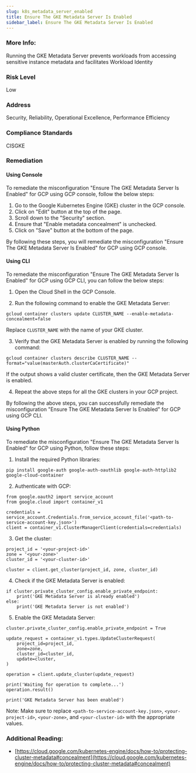 ```yaml
---
slug: k8s_metadata_server_enabled
title: Ensure The GKE Metadata Server Is Enabled
sidebar_label: Ensure The GKE Metadata Server Is Enabled
---
```


### More Info:

Running the GKE Metadata Server prevents workloads from accessing sensitive instance metadata and facilitates Workload Identity

### Risk Level

Low

### Address

Security, Reliability, Operational Excellence, Performance Efficiency

### Compliance Standards

CISGKE

### Remediation

#### Using Console

To remediate the misconfiguration "Ensure The GKE Metadata Server Is Enabled" for GCP using GCP console, follow the below steps:

1. Go to the Google Kubernetes Engine (GKE) cluster in the GCP console.
2. Click on "Edit" button at the top of the page.
3. Scroll down to the "Security" section.
4. Ensure that "Enable metadata concealment" is unchecked.
5. Click on "Save" button at the bottom of the page.

By following these steps, you will remediate the misconfiguration "Ensure The GKE Metadata Server Is Enabled" for GCP using GCP console.

#### Using CLI

To remediate the misconfiguration "Ensure The GKE Metadata Server Is Enabled" for GCP using GCP CLI, you can follow the below steps:

1. Open the Cloud Shell in the GCP Console.

2. Run the following command to enable the GKE Metadata Server:

```
gcloud container clusters update CLUSTER_NAME --enable-metadata-concealment=false
```

Replace `CLUSTER_NAME` with the name of your GKE cluster.

3. Verify that the GKE Metadata Server is enabled by running the following command:

```
gcloud container clusters describe CLUSTER_NAME --format="value(masterAuth.clusterCaCertificate)"
```

If the output shows a valid cluster certificate, then the GKE Metadata Server is enabled.

4. Repeat the above steps for all the GKE clusters in your GCP project.

By following the above steps, you can successfully remediate the misconfiguration "Ensure The GKE Metadata Server Is Enabled" for GCP using GCP CLI.

#### Using Python

To remediate the misconfiguration "Ensure The GKE Metadata Server Is Enabled" for GCP using Python, follow these steps:

1. Install the required Python libraries:

```
pip install google-auth google-auth-oauthlib google-auth-httplib2 google-cloud-container
```

2. Authenticate with GCP:

```
from google.oauth2 import service_account
from google.cloud import container_v1

credentials = service_account.Credentials.from_service_account_file('<path-to-service-account-key.json>')
client = container_v1.ClusterManagerClient(credentials=credentials)
```

3. Get the cluster:

```
project_id = '<your-project-id>'
zone = '<your-zone>'
cluster_id = '<your-cluster-id>'

cluster = client.get_cluster(project_id, zone, cluster_id)
```

4. Check if the GKE Metadata Server is enabled:

```
if cluster.private_cluster_config.enable_private_endpoint:
    print('GKE Metadata Server is already enabled')
else:
    print('GKE Metadata Server is not enabled')
```

5. Enable the GKE Metadata Server:

```
cluster.private_cluster_config.enable_private_endpoint = True

update_request = container_v1.types.UpdateClusterRequest(
    project_id=project_id,
    zone=zone,
    cluster_id=cluster_id,
    update=cluster,
)

operation = client.update_cluster(update_request)

print('Waiting for operation to complete...')
operation.result()

print('GKE Metadata Server has been enabled')
```

Note: Make sure to replace `<path-to-service-account-key.json>`, `<your-project-id>`, `<your-zone>`, and `<your-cluster-id>` with the appropriate values.


### Additional Reading:

- [https://cloud.google.com/kubernetes-engine/docs/how-to/protecting-cluster-metadata#concealment](https://cloud.google.com/kubernetes-engine/docs/how-to/protecting-cluster-metadata#concealment) 

